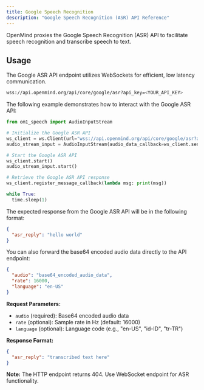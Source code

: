 ```yaml
---
title: Google Speech Recognition
description: "Google Speech Recognition (ASR) API Reference"
---
```


OpenMind proxies the Google Speech Recognition (ASR) API to facilitate speech recognition and transcribe speech to text. 

## Usage

The Google ASR API endpoint utilizes WebSockets for efficient, low latency communication.

```bash
wss://api.openmind.org/api/core/google/asr?api_key=<YOUR_API_KEY>
```

The following example demonstrates how to interact with the Google ASR API:

```python
from om1_speech import AudioInputStream

# Initialize the Google ASR API
ws_client = ws.Client(url="wss://api.openmind.org/api/core/google/asr?api_key=<YOUR_API_KEY>")
audio_stream_input = AudioInputStream(audio_data_callback=ws_client.send_message)

# Start the Google ASR API
ws_client.start()
audio_stream_input.start()

# Retrieve the Google ASR API response
ws_client.register_message_callback(lambda msg: print(msg))

while True:
  time.sleep(1)
```

The expected response from the Google ASR API will be in the following format:

```json
{
  "asr_reply": "hello world"
}
```

You can also forward the base64 encoded audio data directly to the API endpoint:

```json
{
  "audio": "base64_encoded_audio_data",
  "rate": 16000,
  "language": "en-US"
}
```

**Request Parameters:**
- `audio` (required): Base64 encoded audio data
- `rate` (optional): Sample rate in Hz (default: 16000)
- `language` (optional): Language code (e.g., "en-US", "id-ID", "tr-TR")

**Response Format:**
```json
{
  "asr_reply": "transcribed text here"
}
```

**Note:** The HTTP endpoint returns 404. Use WebSocket endpoint for ASR functionality. 
